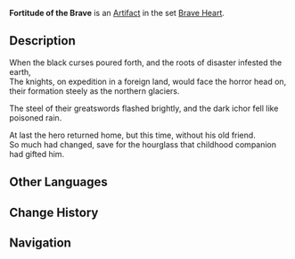 {{Artifact Infobox
|image = Item Fortitude of the Brave.png
|set   = Brave Heart
|piece = Sands of Eon
}}
{{Description|A dated miniature hourglass that serves no practical purpose. It seems as elusive as time itself.}}
'''Fortitude of the Brave''' is an [[Artifact]] in the set [[Brave Heart]].

==Description==
When the black curses poured forth, and the roots of disaster infested the earth,<br />The knights, on expedition in a foreign land, would face the horror head on, their formation steely as the northern glaciers.

The steel of their greatswords flashed brightly, and the dark ichor fell like poisoned rain.

At last the hero returned home, but this time, without his old friend.<br />So much had changed, save for the hourglass that childhood companion had gifted him.

==Other Languages==
{{Other Languages
|en      = Fortitude of the Brave
|zhs     = 勇士的坚毅
|zhs_rm  = Yǒngshì de Jiānyì
|zht     = 勇士的堅毅
|zht_rm  = Yǒngshì de Jiānyì
|zh_tl   = The Brave's Perseverance
|ja      = 勇士の毅然
|ja_rm   = Yuushi no Kizen
|ja_tl   = Resolution of the Brave Warrior
|ko      = 용사의 강인함
|ko_rm   = Yongsa-ui Gang'inham
|ko_tl   = Toughness of the Champion
|es      = Determinación del Guerrero
|es_tl   = Determination of the Warrior
|fr      = Persévérance du Brave
|fr_tl   = Perseverance of the Brave
|ru      = Стойкость храбреца
|ru_tl   = 
|th      = Fortitude of the Brave
|vi      = Sự Kiên Nghị Của Dũng Sĩ
|vi_tl   = 
|de      = Entschlossenheit des Recken
|de_tl   = Resolve of the Valiant Hero
|id      = Fortitude of the Brave
|pt      = Persistência do Valente
|pt_tl   = 
}}

==Change History==
{{Change History|1.0}}

==Navigation==
{{Artifact Set Navbox|Brave Heart}}
